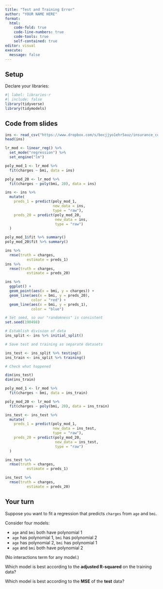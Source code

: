 ```yaml
---
title: "Test and Training Error"
author: "YOUR NAME HERE"
format: 
  html:
    code-fold: true
    code-line-numbers: true
    code-tools: true
    self-contained: true
editor: visual
execute:
  message: false
---
```


## Setup

Declare your libraries:

```r
#| label: libraries-r
#| include: false
library(tidyverse)
library(tidymodels)
```


## Code from slides

```r
ins <- read_csv("https://www.dropbox.com/s/bocjjyo1ehr5auz/insurance_costs_1.csv?dl=1")
head(ins)
```


```r
lr_mod <- linear_reg() %>%
  set_mode("regression") %>%
  set_engine("lm")

poly_mod_1 <- lr_mod %>%
  fit(charges ~ bmi, data = ins)

poly_mod_20 <- lr_mod %>%
  fit(charges ~ poly(bmi, 20), data = ins)
```


```r
ins <- ins %>%
  mutate(
    preds_1 = predict(poly_mod_1, 
                      new_data = ins, 
                      type = "raw"),
    preds_20 = predict(poly_mod_20, 
                       new_data = ins, 
                       type = "raw")
  )
```


```r
poly_mod_1$fit %>% summary()
poly_mod_20$fit %>% summary()
```


```r
ins %>% 
  rmse(truth = charges, 
          estimate = preds_1)
ins %>% 
  rmse(truth = charges, 
          estimate = preds_20)
```


```r
ins %>% 
  ggplot() +
  geom_point(aes(x = bmi, y = charges)) +
  geom_line(aes(x = bmi, y = preds_20),
            color = "red") +
  geom_line(aes(x = bmi, y = preds_1),
            color = "blue")

```

```r
# Set seed, so our "randomness" is consistent
set.seed(190498)

# Establish division of data
ins_split <- ins %>% initial_split()

# Save test and training as separate datasets

ins_test <- ins_split %>% testing()
ins_train <- ins_split %>% training()

# Check what happened

dim(ins_test)
dim(ins_train)
```


```r
poly_mod_1 <- lr_mod %>%
  fit(charges ~ bmi, data = ins_train)

poly_mod_20 <- lr_mod %>%
  fit(charges ~ poly(bmi, 20), data = ins_train)

ins_test <- ins_test %>%
  mutate(
    preds_1 = predict(poly_mod_1, 
                      new_data = ins_test, 
                      type = "raw"),
    preds_20 = predict(poly_mod_20, 
                       new_data = ins_test, 
                       type = "raw")
  )
```


```r
ins_test %>% 
  rmse(truth = charges, 
          estimate = preds_1)

ins_test %>% 
  rmse(truth = charges, 
          estimate = preds_20)
```


## Your turn

Suppose you want to fit a regression that predicts `charges` from `age` and `bmi`.

Consider four models:

-   `age` and `bmi` both have polynomial 1
-   `age` has polynomial 1, `bmi` has polynomial 2
-   `age` has polynomial 2, `bmi` has polynomial 1
-   `age` and `bmi` both have polynomial 2

(No interactions term for any model.)

Which model is best according to the **adjusted R-squared** on the training data?

Which model is best according to the **MSE** of the **test** data?
